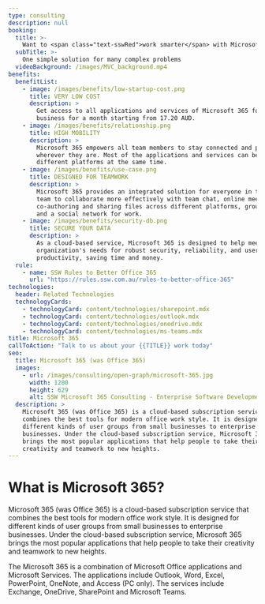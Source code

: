```yaml
---
type: consulting
description: null
booking:
  title: >-
    Want to <span class="text-sswRed">work smarter</span> with Microsoft 365?
  subTitle: >-
    One simple solution for many complex problems
  videoBackground: /images/MVC_background.mp4
benefits:
  benefitList:
    - image: /images/benefits/low-startup-cost.png
      title: VERY LOW COST
      description: >
        Get access to all applications and services of Microsoft 365 for
        business for a month starting from 17.20 AUD.
    - image: /images/benefits/relationship.png
      title: HIGH MOBILITY
      description: >
        Microsoft 365 empowers all team members to stay connected and productive
        wherever they are. Most of the applications and services can be run on
        different platforms at the same time.
    - image: /images/benefits/use-case.png
      title: DESIGNED FOR TEAMWORK
      description: >
        Microsoft 365 provides an integrated solution for everyone in the
        team to collaborate more effectively with team chat, online meetings,
        co-authoring and sharing files across different platforms, group emails
        and a social network for work.
    - image: /images/benefits/security-db.png
      title: SECURE YOUR DATA
      description: >
        As a cloud-based service, Microsoft 365 is designed to help meet the
        organization's needs for robust security, reliability, and user
        productivity, saving time and money.
  rule:
    - name: SSW Rules to Better Office 365
      url: "https://rules.ssw.com.au/rules-to-better-office-365"
technologies:
  header: Related Technologies
  technologyCards:
    - technologyCard: content/technologies/sharepoint.mdx
    - technologyCard: content/technologies/outlook.mdx
    - technologyCard: content/technologies/onedrive.mdx
    - technologyCard: content/technologies/ms-teams.mdx
title: Microsoft 365
callToAction: "Talk to us about your {{TITLE}} work today"
seo:
  title: Microsoft 365 (was Office 365)
  images:
    - url: /images/consulting/open-graph/microsoft-365.jpg
      width: 1200
      height: 629
      alt: SSW Microsoft 365 Consulting - Enterprise Software Development
  description: >
    Microsoft 365 (was Office 365) is a cloud-based subscription service that
    combines the best tools for modern office work style. It is designed for
    different kinds of user groups from small businesses to enterprise
    businesses. Under the cloud-based subscription service, Microsoft 365
    brings the most popular applications that help people to take their
    creativity and teamwork to new heights.
---
```


# What is **Microsoft 365**?

<VideoEmbed url="https://www.youtube.com/watch?v=vnKk99kj44A" />

Microsoft 365 (was Office 365) is a cloud-based subscription service that combines the best tools
for modern office work style. It is designed for different kinds of user groups
from small businesses to enterprise businesses. Under the cloud-based
subscription service, Microsoft 365 brings the most popular applications that help
people to take their creativity and teamwork to new heights.

The Microsoft 365 is a combination of Microsoft Office applications and Microsoft
Services. The applications include Outlook, Word, Excel, PowerPoint, OneNote,
and Access (PC only). The services include Exchange, OneDrive, SharePoint and
Microsoft Teams.
